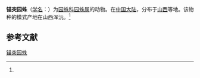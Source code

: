 {{Speciesbox
| name = 锚突园蛛
| status = 
| status_system = 
| image = 
| genus = Araneus
| species = ancurus
| authority = (Zhu et al., 1988)<ref name='id13473'>{{cite web| url =http://www.bioinfo.cn/db05/BjdwSpecies.php?action=view&id=13473| title =锚突园蛛| work =《中国动物物种编目数据库》| publisher =中国科学院微生物研究所| author =中国科学院动物研究所| accessdate =2009-04-28| deadurl =yes| archiveurl =https://web.archive.org/web/20160305021817/http://www.bioinfo.cn/db05/BjdwSpecies.php?action=view&id=13473| archivedate =2016-03-05}}</ref>
}}

'''锚突园蛛'''（[[学名|学名]]：{{lang|la|''Araneus ancurus''}}）为[[园蛛科|园蛛科]][[园蛛属|园蛛属]]的动物。在[[中国大陆|中国大陆]]，分布于[[山西|山西]]等地。该物种的模式产地在山西浑沅。<ref name='id13473'/>

== 参考文献 ==
{{reflist}}

{{Wikispecies|Araneus ancurus}}
{{Taxonbar|from=Q2622536}}

[[Category:园蛛属|锚突园蛛]]


{{蜘蛛小作品}}